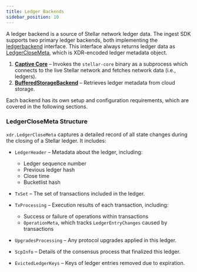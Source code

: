 ```yaml
---
title: Ledger Backends
sidebar_position: 10
---
```


A ledger backend is a source of Stellar network ledger data. The ingest SDK supports two primary ledger backends, both implementing the [ledgerbackend](https://github.com/stellar/go/blob/master/ingest/ledgerbackend/ledger_backend.go) interface. This interface always returns ledger data as [LedgerCloseMeta](/docs/data/indexers/build-your-own/ingest-sdk/developer_guide/ledgerbackends#ledgerclosemeta-structure), which is XDR-encoded ledger metadata object.

1. **[Captive Core](/docs/data/indexers/build-your-own/ingest-sdk/developer_guide/ledgerbackends/captivecore)** – Invokes the `stellar-core` binary as a subprocess which connects to the live Stellar network and fetches network data (i.e., ledgers).
2. **[BufferedStorageBackend](/docs/data/indexers/build-your-own/ingest-sdk/developer_guide/ledgerbackends/bufferedstoragebackend)** – Retrieves ledger metadata from cloud storage.

Each backend has its own setup and configuration requirements, which are covered in the following sections.

### LedgerCloseMeta Structure

`xdr.LedgerCloseMeta` captures a detailed record of all state changes during the closing of a Stellar ledger. It includes:

- `LedgerHeader` – Metadata about the ledger, including:

  - Ledger sequence number
  - Previous ledger hash
  - Close time
  - Bucketlist hash

- `TxSet` – The set of transactions included in the ledger.

- `TxProcessing` – Execution results of each transaction, including:

  - Success or failure of operations within transactions
  - `OperationMeta`, which tracks `LedgerEntryChanges` caused by transactions

- `UpgradesProcessing` – Any protocol upgrades applied in this ledger.

- `ScpInfo` – Details of the consensus process that finalized this ledger.

- `EvictedLedgerKeys` – Keys of ledger entries removed due to expiration.
